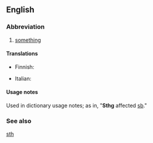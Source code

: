 ==English==

===Abbreviation===
{{rfc-header|Abbreviation}}
{{head|en|abbreviation}}

# {{context|internet slang|lang=en}} [[something]]

====Translations====
{{trans-top|something}}
* Finnish: {{t|fi|jtkn}}
{{trans-mid}}
* Italian: {{t+|it|qlcs|m}}
{{trans-bottom}}

====Usage notes====
Used in dictionary usage notes; as in, "'''Sthg''' affected [[sb]]."

===See also===
[[sth]]